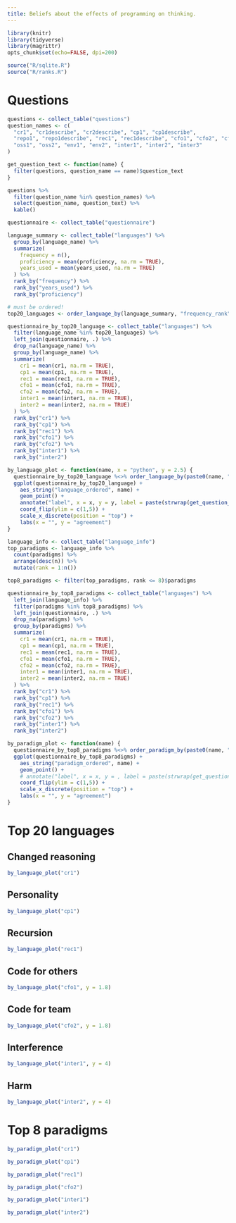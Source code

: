 ```yaml
---
title: Beliefs about the effects of programming on thinking.
---
```

```r
library(knitr)
library(tidyverse)
library(magrittr)
opts_chunk$set(echo=FALSE, dpi=200)

source("R/sqlite.R")
source("R/ranks.R")
```

# Questions

```r
questions <- collect_table("questions")
question_names <- c(
  "cr1", "cr1describe", "cr2describe", "cp1", "cp1describe",
  "repo1", "repo1describe", "rec1", "rec1describe", "cfo1", "cfo2", "cfo3",
  "oss1", "oss2", "env1", "env2", "inter1", "inter2", "inter3"
)

get_question_text <- function(name) {
  filter(questions, question_name == name)$question_text
}

questions %>%
  filter(question_name %in% question_names) %>%
  select(question_name, question_text) %>%
  kable()
```

```r
questionnaire <- collect_table("questionnaire")

language_summary <- collect_table("languages") %>%
  group_by(language_name) %>%
  summarize(
    frequency = n(),
    proficiency = mean(proficiency, na.rm = TRUE),
    years_used = mean(years_used, na.rm = TRUE)
  ) %>%
  rank_by("frequency") %>%
  rank_by("years_used") %>%
  rank_by("proficiency")

# must be ordered!
top20_languages <- order_language_by(language_summary, "frequency_rank", levels_only = TRUE)[1:20]

questionnaire_by_top20_language <- collect_table("languages") %>%
  filter(language_name %in% top20_languages) %>%
  left_join(questionnaire, .) %>%
  drop_na(language_name) %>%
  group_by(language_name) %>%
  summarize(
    cr1 = mean(cr1, na.rm = TRUE),
    cp1 = mean(cp1, na.rm = TRUE),
    rec1 = mean(rec1, na.rm = TRUE),
    cfo1 = mean(cfo1, na.rm = TRUE),
    cfo2 = mean(cfo2, na.rm = TRUE),
    inter1 = mean(inter1, na.rm = TRUE),
    inter2 = mean(inter2, na.rm = TRUE)
  ) %>%
  rank_by("cr1") %>%
  rank_by("cp1") %>%
  rank_by("rec1") %>%
  rank_by("cfo1") %>%
  rank_by("cfo2") %>%
  rank_by("inter1") %>%
  rank_by("inter2")

by_language_plot <- function(name, x = "python", y = 2.5) {
  questionnaire_by_top20_language %<>% order_language_by(paste0(name, "_rank"))
  ggplot(questionnaire_by_top20_language) +
    aes_string("language_ordered", name) +
    geom_point() +
    annotate("label", x = x, y = y, label = paste(strwrap(get_question_text(name), 33), collapse = "\n")) +
    coord_flip(ylim = c(1,5)) +
    scale_x_discrete(position = "top") +
    labs(x = "", y = "agreement")
}

language_info <- collect_table("language_info")
top_paradigms <- language_info %>%
  count(paradigms) %>%
  arrange(desc(n)) %>%
  mutate(rank = 1:n())

top8_paradigms <- filter(top_paradigms, rank <= 8)$paradigms

questionnaire_by_top8_paradigms <- collect_table("languages") %>%
  left_join(language_info) %>%
  filter(paradigms %in% top8_paradigms) %>%
  left_join(questionnaire, .) %>%
  drop_na(paradigms) %>%
  group_by(paradigms) %>%
  summarize(
    cr1 = mean(cr1, na.rm = TRUE),
    cp1 = mean(cp1, na.rm = TRUE),
    rec1 = mean(rec1, na.rm = TRUE),
    cfo1 = mean(cfo1, na.rm = TRUE),
    cfo2 = mean(cfo2, na.rm = TRUE),
    inter1 = mean(inter1, na.rm = TRUE),
    inter2 = mean(inter2, na.rm = TRUE)
  ) %>%
  rank_by("cr1") %>%
  rank_by("cp1") %>%
  rank_by("rec1") %>%
  rank_by("cfo1") %>%
  rank_by("cfo2") %>%
  rank_by("inter1") %>%
  rank_by("inter2")

by_paradigm_plot <- function(name) {
  questionnaire_by_top8_paradigms %<>% order_paradigm_by(paste0(name, "_rank"))
  ggplot(questionnaire_by_top8_paradigms) +
    aes_string("paradigm_ordered", name) +
    geom_point() +
    # annotate("label", x = x, y = , label = paste(strwrap(get_question_text(name), 33), collapse = "\n")) +
    coord_flip(ylim = c(1,5)) +
    scale_x_discrete(position = "top") +
    labs(x = "", y = "agreement")
}
```

# Top 20 languages

## Changed reasoning

```r
by_language_plot("cr1")
```

## Personality

```r
by_language_plot("cp1")
```

## Recursion

```r
by_language_plot("rec1")
```

## Code for others

```r
by_language_plot("cfo1", y = 1.8)
```

## Code for team

```r
by_language_plot("cfo2", y = 1.8)
```

## Interference

```r
by_language_plot("inter1", y = 4)
```

## Harm

```r
by_language_plot("inter2", y = 4)
```

# Top 8 paradigms

```r
by_paradigm_plot("cr1")
```

```r
by_paradigm_plot("cp1")
```

```r
by_paradigm_plot("rec1")
```

```r
by_paradigm_plot("cfo2")
```

```r
by_paradigm_plot("inter1")
```

```r
by_paradigm_plot("inter2")
```